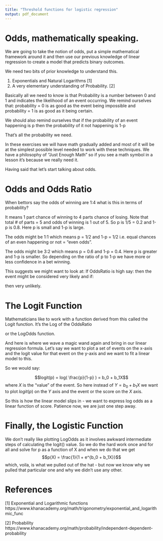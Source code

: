 ```yaml
---
title: "Threshold functions for logistic regression"
output: pdf_document
---
```


# Odds, mathematically speaking.
We are going to take the notion of odds, put a simple mathematical framework around it and then use our previous knowledge of linear regression to create a model that predicts binary outcomes.

We need two bits of prior knowledge to understand this.

1. Exponentials and Natural Logarithms [1]
2. A very elementary understanding of Probability. [2]

Basically all we need to know is that Probability is a number between 0 and 1 and indicates the likelihood of an event occurring. We remind ourselves that:
probability = 0 is as good as the event being impossible and
probability = 1 is as good as it being certain.

We should also remind ourselves that if
the probability of an event happening is p
then the probability of it not happening is  1-p

That's all the probability we need.

In these exercises we will have math gradually added and most of it will be at the simplest possible level needed to work with these techniques. We have a philosophy of "Just Enough Math" so if you see a math symbol in a lesson it's because we really need it.

Having said that let's start talking about odds.

# Odds and Odds Ratio
When bettors say the odds of winning are 1:4 what is this in terms of probability?

It means 1 part chance of winning to 4 parts chance of losing. Note that total # of parts = 5 and odds of winning is 1 out of 5. So p is 1/5 = 0.2 and 1-p is 0.8. Here p is small and 1-p is large.

The odds might be 1:1 which means p = 1/2 and 1-p = 1/2 i.e. equal chances of an even happening or not = "even odds".

The odds might be 3:2 which means p = 0.6 and 1-p = 0.4. Here p is greater and 1-p is smaller.
So depending on the ratio of p to 1-p we have more or less confidence in a bet winning.

This suggests we might want to look at:
\begin{center} $Odds Ratio (OR) = \frac {p}{1-p}$ \end{center}

If OddsRatio is high say:
\begin{center} $OR > 4$ \end{center}

then the event might be considered very likely and if:
\begin{center} $OR < 0.25$ \end{center}

then very unlikely.

# The Logit Function

Mathematicians like to work with a function derived from this called the Logit function. It's the Log of the OddsRatio
\begin{center} $$logit(p) = log(\frac{p}{1-p})$$ \end{center}

or the LogOdds function.

And here is where we wave a magic wand again and bring in our linear regression formula. Let's say we want to plot a set of events on the x-axis and the logit value for that event on the y-axis and we want to fit a linear model to this.

So we would say:

$$logit(p) = log( \frac{p}{1-p} ) = b_0 + b_1X$$
where $X$ is the "value" of the event.
So here instead of $Y = b_0 + b_1X$ we want to plot $logit(p)$ on the $Y$ axis and the event or the score on the $X$ axis.

So this is how the linear model slips in - we want to express log odds as a linear function of score.
Patience now, we are just one step away.

# Finally, the Logistic Function
We don't really like plotting LogOdds as it involves awkward intermediate steps of calculating the logit() value.
So we do the hard work once and for all and solve for p as a function of X and when we do that we get
$$p(X) = \frac{1}{1 + e^{b_0 + b_1X}}$$
which, voila, is what we pulled out of the hat - but now we know why we pulled that particular one and why we didn't use any other.

# References
[1] Exponential and Logarithmic functions https://www.khanacademy.org/math/trigonometry/exponential_and_logarithmic_func

[2] Probability
https://www.khanacademy.org/math/probability/independent-dependent-probability